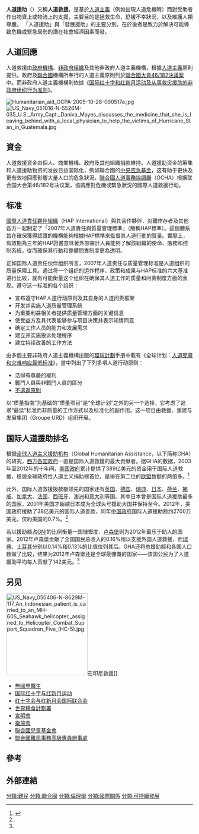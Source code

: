 {{Refimprove|time=2019-05-07T22:46:22+00:00}}
'''人道援助'''（{{lang-en|Humanitarian aid}}）又稱'''人道救援'''，是基於[[人道主義|人道主義]]（例如出現人道危機時）而對受助者作出物資上或物流上的支援，主要目的是拯救生命，舒緩不幸狀況，以及維護人類尊嚴。 「人道援助」與「發展援助」的主要分別，在於後者是致力於解決可能導致危機或緊急局勢的潛在社會經濟因素而發。

==人道回應==
人道救援由[[政府機構|政府機構]]、[[非政府組織|非政府組織]]及其他非政府人道主義機構，根據[[人道主義|人道主義]]原則提供。政府及[[聯合國|聯合國]]機構所奉行的人道主義原則列於[[聯合國大會|聯合國大會]][[46/182決議案|46/182決議案]]中。而非政府人道主義機構則依據《[[国际红十字和红新月运动及从事救灾援助的非政府组织行为准则|国际红十字和红新月运动及从事救灾援助的非政府组织行为准则]]》。

[[Image:Humanitarian_aid_OCPA-2005-10-28-090517a.jpg|thumb]]
[[File:US_Navy_051016-N-5526M-035_U.S._Army_Capt._Daniva_Mayes_discusses_the_medicine_that_she_is_leaving_behind_with_a_local_physician_to_help_the_victims_of_Hurricane_Stan_in_Guatemala.jpg|thumb]]
==資金==
人道救援資金由個人、商業機構、政府及其他組織捐款維持。人道援助资金的筹集和人道援助物资的发放日益国际化，例如聯合國的[[中央应急基金|中央应急基金]]，这有助于更快及更有效地回應影響大量人口的危急狀況。[[聯合國人道事務協調廳|聯合國人道事務協調廳]]（OCHA）根据联合国大会第46/182号决议案，協調應對危機或緊急狀況的國際人道救援行动。

==标准==
[[國際人道責任夥伴組織|國際人道責任夥伴組織]]（HAP International）與其合作夥伴、災難倖存者及其他各方一起制定了「2007年人道責任與質量管理標準」（簡稱HAP標準）。這個體系旨在確保獲得認證的機構能夠根據HAP標準來監督其人道行動的質量。實際上，有效期為三年的HAP證書意味著外部審計人員能夠了解該組織的使命、賬務和控制系統，從而確保其行動和整體問責制度更為透明。

正如国际人道责任伙伴组织所言，2007年人道责任与质量管理标准是人道组织的质量保障工具。通过将一个组织的运作程序、政策和成果与HAP标准的六大基准进行比较，就有可能衡量这个组织在确保其人道工作的质量和问责制度方面的表现。遵守这一标准的各个组织：
*宣布遵守HAP人道行动原则及其自身的人道问责框架
*开发并实施人道质量管理系统
*为重要利益相关者提供质量管理方面的关键信息
*使受益方及其代表能够参与项目决策并表示知情同意
*确定工作人员的能力和发展需求
*建立并实施投诉处理程序
*建立持续改善的工作方法

由多個主要非政府人道主義機構出版的[[環球計劃|環球計劃]]手册中載有《全球计划：[[人道宪章和灾难响应最低标准|人道宪章和灾难响应最低标准]]》，當中列出了下列多項人道行动原则：

*活得有尊嚴的權利
*戰鬥人員與非戰鬥人員的區分
*[[不遣返原則|不遣返原則]]

以“质量指南”为基础的“质量项目”是“全球计划”之外的另一个选择，它考虑了追求“最低”标准而非质量的工作方式以及标准化的副作用。这一项目由救援、重建与发展集团（Groupe URD）组织开展。

== 国际人道援助排名 ==
根据[[全球人道主义援助机构|全球人道主义援助机构]]（Global  Humanitarian Assistance，以下简称GHA）的研究，[[西方国家|西方各国政府]]一直是国际人道救援的最大贡献者。据GHA的数据，2003年至2012年的十年间，[[美国政府|美国政府]]累计提供了389亿美元的资金用于国际人道救援，稳居全球政府性人道主义捐助榜首位，是排在第二位的[[欧盟|欧盟]]数额的两倍多。<ref name="排名">{{cite web |url=http://data.163.com/14/0213/22/9L0F1FB300014MTN.html |language= |title=国际人道援助排名：美国投入称雄 卢森堡最慷慨 |publisher=网易新闻 |date=2014-02-13 |accessdate= |archive-date=2021-02-02 |archive-url=https://web.archive.org/web/20210202121906/http://data.163.com/14/0213/22/9L0F1FB300014MTN.html |dead-url=no }}</ref>

此外，国际人道救援拨款额领先的国家还有[[英国|英国]]、[[德国|德国]]、[[瑞典|瑞典]]、[[日本|日本]]、[[荷兰|荷兰]]、[[挪威|挪威]]、[[加拿大|加拿大]]、[[法国|法国]]、[[西班牙|西班牙]]、[[澳洲|澳洲]]和[[意大利|意大利]]等国。其中日本曾是国际人道援助最多的国家，2001年美国才超越日本成为全球头号援助大国并保持至今。2012年，美国政府援助了38亿美元的国际人道善款，同年[[中国政府|中国政府]]国际人道援助额约2700万美元，仅約美国的0.7%。<ref name="排名"/>

若以援助额占[[GNI|GNI]]的比例衡量一国慷慨度，[[卢森堡|卢森堡]]则为2012年最乐于助人的国家。2012年卢森堡贡献了全国国民总收入的0.16%用以支援外国人道救援，而[[瑞典|瑞典]]、[[土耳其|土耳其]]分别以0.14%和0.13%的比值位列其后。GHA还将总援助额和各国人口数做了比较，结果为2012年卢森堡还是全球最慷慨的国家——该国公民为了人道援助平均每人贡献了142美元。<ref name="排名"/>

==另见==
[[File:US_Navy_050406-N-8629M-117_An_Indonesian_patient_is_carried_to_an_MH-60S_Seahawk_helicopter,_assigned_to_Helicopter_Combat_Support_Squadron_Five_(HC-5).jpg|220px]]在印尼救援]]
*[[無國界醫生|無國界醫生]]
*[[国际红十字与红新月运动|国际红十字与红新月运动]]
*[[红十字会与红新月会国际联合会|红十字会与红新月会国际联合会]]
*[[世界糧食計劃署|世界糧食計劃署]]
*[[世界展望會|宣明會]]
*[[樂施會|樂施會]]
*[[聯合國兒童基金會|聯合國兒童基金會]]
*[[联合国难民署|聯合國難民事務高級專員辦事處]]

==參考==
{{reflist}}
{{cite book
|author=Larry Minear,  
|title=The Humanitarian Enterprise: Dilemmas and Discoveries
|url=https://archive.org/details/humanitarianente0000mine
|publisher=Kumarian Press
|location=West Hartford, Conn
|year=2002
|pages=
|isbn=1-56549-149-1
|oclc=
|doi=
}}

==外部連結==
{{Commonscat|Humanitarian aid}}

[[分類:難民|分類:難民]]
[[分類:聯合國|分類:聯合國]]
[[分類:倫理學|分類:倫理學]]
[[分類:國際關係|分類:國際關係]]
[[分類:可持續發展|分類:可持續發展]]
{{Authority control}}